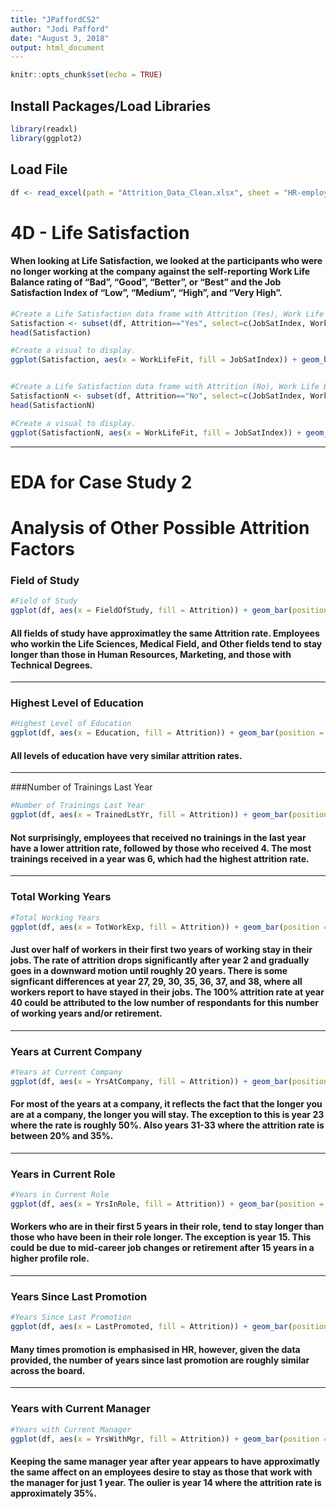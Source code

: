 ```yaml
---
title: "JPaffordCS2"
author: "Jodi Pafford"
date: "August 3, 2018"
output: html_document
---
```


```r
knitr::opts_chunk$set(echo = TRUE)
```

## Install Packages/Load Libraries
```r
library(readxl)
library(ggplot2)
```

## Load File

```r
df <- read_excel(path = "Attrition_Data_Clean.xlsx", sheet = "HR-employee-attrition Data")
```

# 4D - Life Satisfaction

#### When looking at Life Satisfaction, we looked at the participants who were no longer working at the company against the self-reporting Work Life Balance rating of "Bad", "Good", "Better", or "Best" and the Job Satisfaction Index of "Low", "Medium", "High", and "Very High".

```r
#Create a Life Satisfaction data frame with Attrition (Yes), Work Life Balance and Job Satsifaction.
Satisfaction <- subset(df, Attrition=="Yes", select=c(JobSatIndex, WorkLifeFit, Attrition))
head(Satisfaction)

#Create a visual to display.
ggplot(Satisfaction, aes(x = WorkLifeFit, fill = JobSatIndex)) + geom_bar(position = "fill") + labs(title = "Life Satisfaction - Attrition", x = "work-Life Balance with Job Satisfaction", y = "", color = "")+ scale_y_continuous(labels = scales::percent) + theme(axis.text.x = element_text(angle = 45, hjust = 1)) + scale_x_discrete(limits=c("Bad","Good","Better","Best"))


#Create a Life Satisfaction data frame with Attrition (No), Work Life Balance and Job Satsifaction.
SatisfactionN <- subset(df, Attrition=="No", select=c(JobSatIndex, WorkLifeFit, Attrition))
head(SatisfactionN)

#Create a visual to display.
ggplot(SatisfactionN, aes(x = WorkLifeFit, fill = JobSatIndex)) + geom_bar(position = "fill") + labs(title = "Life Satisfaction - No Attrition", x = "work-Life Balance with Job Satisfaction", y = "", color = "")+ scale_y_continuous(labels = scales::percent) + theme(axis.text.x = element_text(angle = 45, hjust = 1)) + scale_x_discrete(limits=c("Bad","Good","Better","Best"))
```


---

# EDA for Case Study 2
# Analysis of Other Possible Attrition Factors

### Field of Study

```r
#Field of Study
ggplot(df, aes(x = FieldOfStudy, fill = Attrition)) + geom_bar(position = "fill") + labs(title = "Field of Study", x = "Field of Study", y = "", color = "")+ scale_y_continuous(labels = scales::percent) + theme(axis.text.x = element_text(angle = 45, hjust = 1))
```

#### All fields of study have approximatley the same Attrition rate. Employees who workin the Life Sciences, Medical Field, and Other fields tend to stay longer than those in Human Resources, Marketing, and those with Technical Degrees.

---

### Highest Level of Education

```r
#Highest Level of Education
ggplot(df, aes(x = Education, fill = Attrition)) + geom_bar(position = "fill") + labs(title = "Highest Level of Education", x = "Education Level", y = "", color = "")+ scale_y_continuous(labels = scales::percent)
```

#### All levels of education have very similar attrition rates. 

---

###Number of Trainings Last Year

```r
#Number of Trainings Last Year
ggplot(df, aes(x = TrainedLstYr, fill = Attrition)) + geom_bar(position = "fill") + labs(title = "Number of Trainings Last Year", x = "Number of Trainings", y = "", color = "")+ scale_y_continuous(labels = scales::percent)
```

#### Not surprisingly, employees that received no trainings in the last year have a lower attrition rate, followed by those who received 4.  The most trainings received in a year was 6, which had the highest attrition rate.  

---

### Total Working Years

```r
#Total Working Years
ggplot(df, aes(x = TotWorkExp, fill = Attrition)) + geom_bar(position = "fill") + labs(title = "Total Working Years", x = "Number of Years", y = "", color = "")+ scale_y_continuous(labels = scales::percent)
```

#### Just over half of workers in their first two years of working stay in their jobs.  The rate of attrition drops significantly after year 2 and gradually goes in a downward motion until roughly 20 years. There is some signficant differences at year 27, 29, 30, 35, 36, 37, and 38, where all workers report to have stayed in their jobs. The 100% attrition rate at year 40 could be attributed to the low number of respondants for this number of working years and/or retirement.

---

### Years at Current Company

```r
#Years at Current Company
ggplot(df, aes(x = YrsAtCompany, fill = Attrition)) + geom_bar(position = "fill") + labs(title = "Years at Current Company", x = "Number of Years", y = "", color = "")+ scale_y_continuous(labels = scales::percent)
```

#### For most of the years at a company, it reflects the fact that the longer you are at a company, the longer you will stay.  The exception to this is year 23 where the rate is roughly 50%.  Also years 31-33 where the attrition rate is between 20% and 35%.

---

### Years in Current Role

```r
#Years in Current Role
ggplot(df, aes(x = YrsInRole, fill = Attrition)) + geom_bar(position = "fill") + labs(title = "Years in Current Role", x = "Number of Years", y = "", color = "")+ scale_y_continuous(labels = scales::percent)
```

#### Workers who are in their first 5 years in their role, tend to stay longer than those who have been in their role longer.  The exception is year 15.  This could be due to mid-career job changes or retirement after 15 years in a higher profile role.

---

### Years Since Last Promotion

```r
#Years Since Last Promotion
ggplot(df, aes(x = LastPromoted, fill = Attrition)) + geom_bar(position = "fill") + labs(title = "Years Since Last Promotion", x = "Number of Years", y = "", color = "")+ scale_y_continuous(labels = scales::percent)
```

#### Many times promotion is emphasised in HR, however, given the data provided, the number of years since last promotion are roughly similar across the board.  

---

### Years with Current Manager

```r
#Years with Current Manager
ggplot(df, aes(x = YrsWithMgr, fill = Attrition)) + geom_bar(position = "fill") + labs(title = "Years with Current Manager", x = "Number of Years", y = "", color = "")+ scale_y_continuous(labels = scales::percent)
```

#### Keeping the same manager year after year appears to have approximatly the same affect on an employees desire to stay as those that work with the manager for just 1 year.  The oulier is year 14 where the attrition rate is approximately 35%.